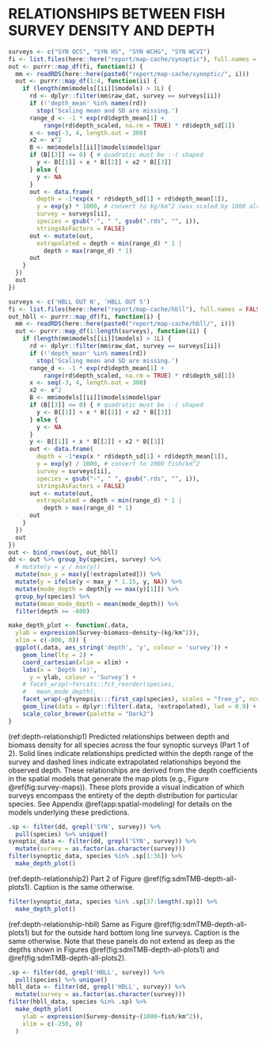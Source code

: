 # RELATIONSHIPS BETWEEN FISH SURVEY DENSITY AND DEPTH {#app:depth-curves}

```r
surveys <- c("SYN QCS", "SYN HS", "SYN WCHG", "SYN WCVI")
fi <- list.files(here::here("report/map-cache/synoptic"), full.names = FALSE)
out <- purrr::map_df(fi, function(i) {
  mm <- readRDS(here::here(paste0("report/map-cache/synoptic/", i)))
  out <- purrr::map_df(1:4, function(ii) {
    if (length(mm$models[[ii]]$models) > 1L) {
      rd <- dplyr::filter(mm$raw_dat, survey == surveys[ii])
      if (!'depth_mean' %in% names(rd))
        stop('Scaling mean and SD are missing.')
      range_d <- -1 * exp(rd$depth_mean[1] +
          range(rd$depth_scaled, na.rm = TRUE) * rd$depth_sd[1])
      x <- seq(-3, 4, length.out = 300)
      x2 <- x^2
      B <- mm$models[[ii]]$models$model$par
      if (B[[3]] <= 0) { # quadratic must be :-( shaped
        y <- B[[1]] + x * B[[2]] + x2 * B[[3]]
      } else {
        y <- NA
      }
      out <- data.frame(
        depth = -1*exp(x * rd$depth_sd[1] + rd$depth_mean[1]),
        y = exp(y) * 1000, # convert to kg/km^2 (was scaled by 1000 already)
        survey = surveys[ii],
        species = gsub("-", " ", gsub(".rds", "", i)),
        stringsAsFactors = FALSE)
      out <- mutate(out,
        extrapolated = depth < min(range_d) * 1 |
          depth > max(range_d) * 1)
      out
    }
  })
  out
})

surveys <- c('HBLL OUT N', 'HBLL OUT S')
fi <- list.files(here::here("report/map-cache/hbll"), full.names = FALSE)
out_hbll <- purrr::map_df(fi, function(i) {
  mm <- readRDS(here::here(paste0("report/map-cache/hbll/", i)))
  out <- purrr::map_df(1:length(surveys), function(ii) {
    if (length(mm$models[[ii]]$models) > 1L) {
      rd <- dplyr::filter(mm$raw_dat, survey == surveys[ii])
      if (!'depth_mean' %in% names(rd))
        stop('Scaling mean and SD are missing.')
      range_d <- -1 * exp(rd$depth_mean[1] +
          range(rd$depth_scaled, na.rm = TRUE) * rd$depth_sd[1])
      x <- seq(-3, 4, length.out = 300)
      x2 <- x^2
      B <- mm$models[[ii]]$models$model$par
      if (B[[3]] <= 0) { # quadratic must be :-( shaped
        y <- B[[1]] + x * B[[2]] + x2 * B[[3]]
      } else {
        y <- NA
      }
      y <- B[[1]] + x * B[[2]] + x2 * B[[3]]
      out <- data.frame(
        depth = -1*exp(x * rd$depth_sd[1] + rd$depth_mean[1]),
        y = exp(y) / 1000, # convert to 1000 fish/km^2
        survey = surveys[ii],
        species = gsub("-", " ", gsub(".rds", "", i)),
        stringsAsFactors = FALSE)
      out <- mutate(out,
        extrapolated = depth < min(range_d) * 1 |
          depth > max(range_d) * 1)
      out
    }
  })
  out
})
out <- bind_rows(out, out_hbll)
dd <- out %>% group_by(species, survey) %>%
  # mutate(y = y / max(y))
  mutate(max_y = max(y[!extrapolated])) %>%
  mutate(y = ifelse(y < max_y * 1.15, y, NA)) %>%
  mutate(mode_depth = depth[y == max(y)[1]]) %>%
  group_by(species) %>%
  mutate(mean_mode_depth = mean(mode_depth)) %>%
  filter(depth >= -800)

make_depth_plot <- function(.data, 
  ylab = expression(Survey~biomass~density~(kg/km^2)),
  xlim = c(-800, 0)) {
  ggplot(.data, aes_string('depth', 'y', colour = 'survey')) +
    geom_line(lty = 2) +
    coord_cartesian(xlim = xlim) +
    labs(x = 'Depth (m)',
      y = ylab, colour = 'Survey') +
    # facet_wrap(~forcats::fct_reorder(species,
    #   mean_mode_depth),
    facet_wrap(~gfsynopsis:::first_cap(species), scales = "free_y", ncol = 4) +
    geom_line(data = dplyr::filter(.data, !extrapolated), lwd = 0.9) +
    scale_color_brewer(palette = "Dark2")
}
```

(ref:depth-relationship1) Predicted relationships between depth and biomass
density for all species across the four synoptic surveys (Part 1 of 2). Solid
lines indicate relationships predicted within the depth range of the survey and
dashed lines indicate extrapolated relationships beyond the observed depth.
These relationships are derived from the depth coefficients in the spatial
models that generate the map plots (e.g., Figure \@ref(fig:survey-maps)). These
plots provide a visual indication of which surveys encompass the entirety of the
depth distribution for particular species. See Appendix
\@ref(app:spatial-modeling) for details on the models underlying these
predictions.

```r
.sp <- filter(dd, grepl('SYN', survey)) %>% 
  pull(species) %>% unique()
synoptic_data <- filter(dd, grepl('SYN', survey)) %>% 
  mutate(survey = as.factor(as.character(survey)))
filter(synoptic_data, species %in% .sp[1:36]) %>%
  make_depth_plot()
```

\clearpage

(ref:depth-relationship2) Part 2 of Figure \@ref(fig:sdmTMB-depth-all-plots1). Caption is the same otherwise.

```r
filter(synoptic_data, species %in% .sp[37:length(.sp)]) %>%
  make_depth_plot()
```

\clearpage

(ref:depth-relationship-hbll) Same as Figure \@ref(fig:sdmTMB-depth-all-plots1) but for the outside hard bottom long line surveys. Caption is the same otherwise. Note that these panels do not extend as deep as the depths shown in Figures \@ref(fig:sdmTMB-depth-all-plots1) and \@ref(fig:sdmTMB-depth-all-plots2).

```r
.sp <- filter(dd, grepl('HBLL', survey)) %>% 
  pull(species) %>% unique()
hbll_data <- filter(dd, grepl('HBLL', survey)) %>% 
  mutate(survey = as.factor(as.character(survey)))
filter(hbll_data, species %in% .sp) %>%
  make_depth_plot(
    ylab = expression(Survey~density~(1000~fish/km^2)),
    xlim = c(-250, 0)
  )
```
